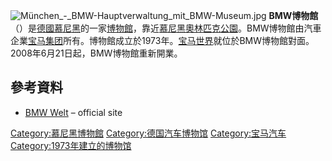 {{noteTA
|T=zh-tw:BMW博物館;zh-cn:宝马博物馆;zh-hk:寶馬博物館
|1=zh-tw:BMW;zh-cn:宝马;zh-hk:寶馬
}}
{{unreferenced|time=2016-03-07T09:05:26+00:00}}
[[File:München_-_BMW-Hauptverwaltung_mit_BMW-Museum.jpg|thumb]]
'''BMW博物館'''（{{lang-de|BMW Museum}}）是[[德國|德國]][[慕尼黑|慕尼黑]]的一家[[博物館|博物館]]，靠近[[慕尼黑奥林匹克体育场|慕尼黑奧林匹克公園]]。BMW博物館由汽車企業[[宝马集团|宝马集团]]所有。博物館成立於1973年。[[宝马世界|宝马世界]]就位於BMW博物館對面。2008年6月21日起，BMW博物館重新開業。

== 參考資料 ==
*[https://web.archive.org/web/20150905155804/http://www.bmw-welt.com/en/ BMW Welt] – official site {{en icon}}

{{德國小作品}}
{{博物館小作品}}
{{commonscat}}
{{coord|display=title}}
{{normdaten}}
{{DEFAULTSORT:}}
[[Category:慕尼黑博物館|Category:慕尼黑博物館]]
[[Category:德国汽车博物馆|Category:德国汽车博物馆]]
[[Category:宝马汽车|Category:宝马汽车]]
[[Category:1973年建立的博物馆|Category:1973年建立的博物馆]]